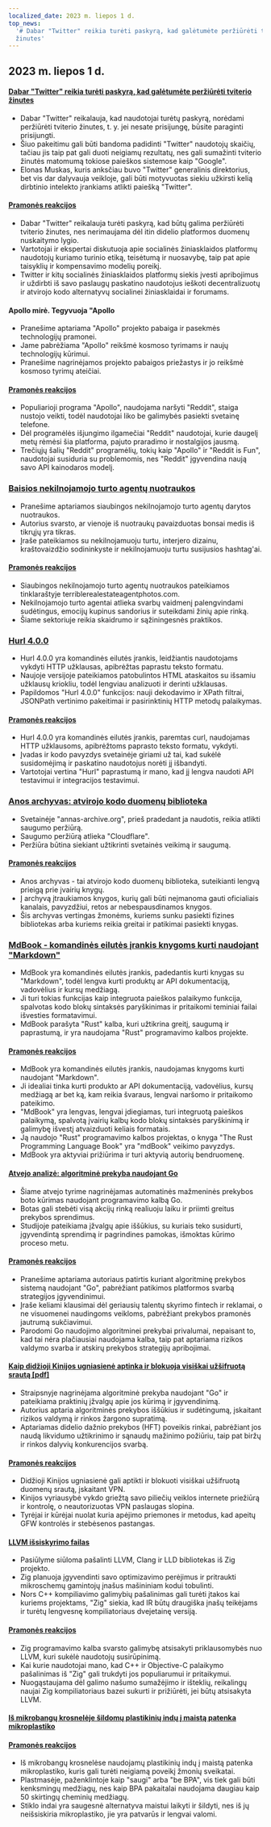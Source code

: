 ```yaml
---
localized_date: 2023 m. liepos 1 d.
top_news:
  '# Dabar "Twitter" reikia turėti paskyrą, kad galėtumėte peržiūrėti tviterio
  žinutes'
---
```




<CallToAction />

<Steps>

## 2023 m. liepos 1 d.

#### [Dabar "Twitter" reikia turėti paskyrą, kad galėtumėte peržiūrėti tviterio žinutes](https://techcrunch.com/2023/06/30/twitter-now-requires-an-account-to-view-tweets/)

- Dabar "Twitter" reikalauja, kad naudotojai turėtų paskyrą, norėdami peržiūrėti tviterio žinutes, t. y. jei nesate prisijungę, būsite paraginti prisijungti.
- Šiuo pakeitimu gali būti bandoma padidinti "Twitter" naudotojų skaičių, tačiau jis taip pat gali duoti neigiamų rezultatų, nes gali sumažinti tviterio žinutės matomumą tokiose paieškos sistemose kaip "Google".
- Elonas Muskas, kuris anksčiau buvo "Twitter" generalinis direktorius, bet vis dar dalyvauja veikloje, gali būti motyvuotas siekiu užkirsti kelią dirbtinio intelekto įrankiams atlikti paiešką "Twitter".

#### [Pramonės reakcijos](http://news.ycombinator.com/item?id=36540957)

- Dabar "Twitter" reikalauja turėti paskyrą, kad būtų galima peržiūrėti tviterio žinutes, nes nerimaujama dėl itin didelio platformos duomenų nuskaitymo lygio.
- Vartotojai ir ekspertai diskutuoja apie socialinės žiniasklaidos platformų naudotojų kuriamo turinio etiką, teisėtumą ir nuosavybę, taip pat apie taisyklių ir kompensavimo modelių poreikį.
- Twitter ir kitų socialinės žiniasklaidos platformų siekis įvesti apribojimus ir uždirbti iš savo paslaugų paskatino naudotojus ieškoti decentralizuotų ir atvirojo kodo alternatyvų socialinei žiniasklaidai ir forumams.

#### Apollo mirė. Tegyvuoja "Apollo

- Pranešime aptariama "Apollo" projekto pabaiga ir pasekmės technologijų pramonei.
- Jame pabrėžiama "Apollo" reikšmė kosmoso tyrimams ir naujų technologijų kūrimui.
- Pranešime nagrinėjamos projekto pabaigos priežastys ir jo reikšmė kosmoso tyrimų ateičiai.

#### [Pramonės reakcijos](http://news.ycombinator.com/item?id=36543894)

- Populiarioji programa "Apollo", naudojama naršyti "Reddit", staiga nustojo veikti, todėl naudotojai liko be galimybės pasiekti svetainę telefone.
- Dėl programėlės išjungimo ilgamečiai "Reddit" naudotojai, kurie daugelį metų rėmėsi šia platforma, pajuto praradimo ir nostalgijos jausmą.
- Trečiųjų šalių "Reddit" programėlių, tokių kaip "Apollo" ir "Reddit is Fun", naudotojai susiduria su problemomis, nes "Reddit" įgyvendina naują savo API kainodaros modelį.

### [Baisios nekilnojamojo turto agentų nuotraukos](https://terriblerealestateagentphotos.com)

- Pranešime aptariamos siaubingos nekilnojamojo turto agentų darytos nuotraukos.
- Autorius svarsto, ar vienoje iš nuotraukų pavaizduotas bonsai medis iš tikrųjų yra tikras.
- Įraše pateikiamos su nekilnojamuoju turtu, interjero dizainu, kraštovaizdžio sodininkyste ir nekilnojamuoju turtu susijusios hashtag'ai.

#### [Pramonės reakcijos](http://news.ycombinator.com/item?id=36533193)

- Siaubingos nekilnojamojo turto agentų nuotraukos pateikiamos tinklaraštyje terriblerealestateagentphotos.com.
- Nekilnojamojo turto agentai atlieka svarbų vaidmenį palengvindami sudėtingus, emocijų kupinus sandorius ir suteikdami žinių apie rinką.
- Šiame sektoriuje reikia skaidrumo ir sąžiningesnės praktikos.

### [Hurl 4.0.0](https://hurl.dev/blog/2023/06/30/announcing-hurl-4.0.0.html)

- Hurl 4.0.0 yra komandinės eilutės įrankis, leidžiantis naudotojams vykdyti HTTP užklausas, apibrėžtas paprastu teksto formatu.
- Naujoje versijoje pateikiamos patobulintos HTML ataskaitos su išsamiu užklausų kriokliu, todėl lengviau analizuoti ir derinti užklausas.
- Papildomos "Hurl 4.0.0" funkcijos: nauji dekodavimo ir XPath filtrai, JSONPath vertinimo pakeitimai ir pasirinktinių HTTP metodų palaikymas.

#### [Pramonės reakcijos](http://news.ycombinator.com/item?id=36539144)

- Hurl 4.0.0 yra komandinės eilutės įrankis, paremtas curl, naudojamas HTTP užklausoms, apibrėžtoms paprasto teksto formatu, vykdyti.
- Įvadas ir kodo pavyzdys svetainėje giriami už tai, kad sukėlė susidomėjimą ir paskatino naudotojus norėti jį išbandyti.
- Vartotojai vertina "Hurl" paprastumą ir mano, kad jį lengva naudoti API testavimui ir integracijos testavimui.

### [Anos archyvas: atvirojo kodo duomenų biblioteka](https://annas-archive.org/)

- Svetainėje "annas-archive.org", prieš pradedant ja naudotis, reikia atlikti saugumo peržiūrą.
- Saugumo peržiūrą atlieka "Cloudflare".
- Peržiūra būtina siekiant užtikrinti svetainės veikimą ir saugumą.

#### [Pramonės reakcijos](http://news.ycombinator.com/item?id=36530662)

- Anos archyvas - tai atvirojo kodo duomenų biblioteka, suteikianti lengvą prieigą prie įvairių knygų.
- Į archyvą įtraukiamos knygos, kurių gali būti neįmanoma gauti oficialiais kanalais, pavyzdžiui, retos ar nebespausdinamos knygos.
- Šis archyvas vertingas žmonėms, kuriems sunku pasiekti fizines bibliotekas arba kuriems reikia greitai ir patikimai pasiekti knygas.

### [MdBook - komandinės eilutės įrankis knygoms kurti naudojant "Markdown"](https://rust-lang.github.io/mdBook/)

- MdBook yra komandinės eilutės įrankis, padedantis kurti knygas su "Markdown", todėl lengva kurti produktų ar API dokumentaciją, vadovėlius ir kursų medžiagą.
- Ji turi tokias funkcijas kaip integruota paieškos palaikymo funkcija, spalvotas kodo blokų sintaksės paryškinimas ir pritaikomi teminiai failai išvesties formatavimui.
- MdBook parašyta "Rust" kalba, kuri užtikrina greitį, saugumą ir paprastumą, ir yra naudojama "Rust" programavimo kalbos projekte.

#### [Pramonės reakcijos](http://news.ycombinator.com/item?id=36528984)

- MdBook yra komandinės eilutės įrankis, naudojamas knygoms kurti naudojant "Markdown".
- Ji idealiai tinka kurti produkto ar API dokumentaciją, vadovėlius, kursų medžiagą ar bet ką, kam reikia švaraus, lengvai naršomo ir pritaikomo pateikimo.
- "MdBook" yra lengvas, lengvai įdiegiamas, turi integruotą paieškos palaikymą, spalvotą įvairių kalbų kodo blokų sintaksės paryškinimą ir galimybę išvestį atvaizduoti keliais formatais.
- Ją naudojo "Rust" programavimo kalbos projektas, o knyga "The Rust Programming Language Book" yra "mdBook" veikimo pavyzdys.
- MdBook yra aktyviai prižiūrima ir turi aktyvią autorių bendruomenę.

#### [Atvejo analizė: algoritminė prekyba naudojant Go](https://polygon.io/blog/case-study-algorithmict-trading-with-go/)

- Šiame atvejo tyrime nagrinėjamas automatinės mažmeninės prekybos boto kūrimas naudojant programavimo kalbą Go.
- Botas gali stebėti visą akcijų rinką realiuoju laiku ir priimti greitus prekybos sprendimus.
- Studijoje pateikiama įžvalgų apie iššūkius, su kuriais teko susidurti, įgyvendintą sprendimą ir pagrindines pamokas, išmoktas kūrimo proceso metu.

#### [Pramonės reakcijos](http://news.ycombinator.com/item?id=36539235)

- Pranešime aptariama autoriaus patirtis kuriant algoritminę prekybos sistemą naudojant "Go", pabrėžiant patikimos platformos svarbą strategijos įgyvendinimui.
- Įraše keliami klausimai dėl geriausių talentų skyrimo fintech ir reklamai, o ne visuomenei naudingoms veikloms, pabrėžiant prekybos pramonės jautrumą sukčiavimui.
- Parodomi Go naudojimo algoritminei prekybai privalumai, nepaisant to, kad tai nėra plačiausiai naudojama kalba, taip pat aptariama rizikos valdymo svarba ir atskirų prekybos strategijų apribojimai.

#### [Kaip didžioji Kinijos ugniasienė aptinka ir blokuoja visiškai užšifruotą srautą [pdf]](https://gfw.report/publications/usenixsecurity23/data/paper/paper.pdf)

- Straipsnyje nagrinėjama algoritminė prekyba naudojant "Go" ir pateikiama praktinių įžvalgų apie jos kūrimą ir įgyvendinimą.
- Autorius aptaria algoritminės prekybos iššūkius ir sudėtingumą, įskaitant rizikos valdymą ir rinkos žargono supratimą.
- Aptariamas didelio dažnio prekybos (HFT) poveikis rinkai, pabrėžiant jos naudą likvidumo užtikrinimo ir sąnaudų mažinimo požiūriu, taip pat biržų ir rinkos dalyvių konkurencijos svarbą.

#### [Pramonės reakcijos](http://news.ycombinator.com/item?id=36531485)

- Didžioji Kinijos ugniasienė gali aptikti ir blokuoti visiškai užšifruotą duomenų srautą, įskaitant VPN.
- Kinijos vyriausybė vykdo griežtą savo piliečių veiklos internete priežiūrą ir kontrolę, o neautorizuotas VPN paslaugas slopina.
- Tyrėjai ir kūrėjai nuolat kuria apėjimo priemones ir metodus, kad apeitų GFW kontrolės ir stebėsenos pastangas.

#### [LLVM išsiskyrimo failas](https://github.com/ziglang/zig/issues/16270)

- Pasiūlyme siūloma pašalinti LLVM, Clang ir LLD bibliotekas iš Zig projekto.
- Zig planuoja įgyvendinti savo optimizavimo perėjimus ir pritraukti mikroschemų gamintojų įnašus mašininiam kodui tobulinti.
- Nors C++ kompiliavimo galimybių pašalinimas gali turėti įtakos kai kuriems projektams, "Zig" siekia, kad IR būtų draugiška įnašų teikėjams ir turėtų lengvesnę kompiliatoriaus dvejetainę versiją.

#### [Pramonės reakcijos](http://news.ycombinator.com/item?id=36529456)

- Zig programavimo kalba svarsto galimybę atsisakyti priklausomybės nuo LLVM, kuri sukėlė naudotojų susirūpinimą.
- Kai kurie naudotojai mano, kad C++ ir Objective-C palaikymo pašalinimas iš "Zig" gali trukdyti jos populiarumui ir pritaikymui.
- Nuogąstaujama dėl galimo našumo sumažėjimo ir išteklių, reikalingų naujai Zig kompiliatoriaus bazei sukurti ir prižiūrėti, jei būtų atsisakyta LLVM.

#### [Iš mikrobangų krosnelėje šildomų plastikinių indų į maistą patenka mikroplastiko](https://pubs.acs.org/doi/10.1021/acs.est.3c01942)

#### [Pramonės reakcijos](http://news.ycombinator.com/item?id=36532812)

- Iš mikrobangų krosnelėse naudojamų plastikinių indų į maistą patenka mikroplastiko, kuris gali turėti neigiamą poveikį žmonių sveikatai.
- Plastmasėje, paženklintoje kaip "saugi" arba "be BPA", vis tiek gali būti kenksmingų medžiagų, nes kaip BPA pakaitalai naudojama daugiau kaip 50 skirtingų cheminių medžiagų.
- Stiklo indai yra saugesnė alternatyva maistui laikyti ir šildyti, nes iš jų neišsiskiria mikroplastiko, jie yra patvarūs ir lengvai valomi.

</Steps>
